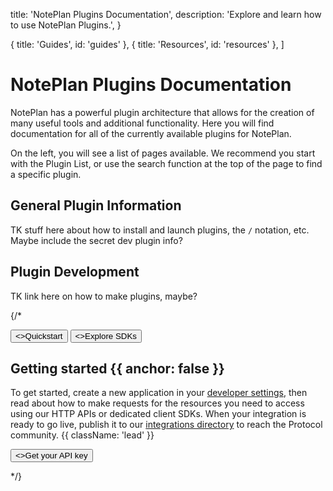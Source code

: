 
  title: 'NotePlan Plugins Documentation',
  description: 'Explore and learn how to use NotePlan Plugins.',
}

  { title: 'Guides', id: 'guides' },
  { title: 'Resources', id: 'resources' },
]

<HeroPattern />

# NotePlan Plugins Documentation

NotePlan has a powerful plugin architecture that allows for the creation of many useful tools and additional functionality. Here you will find documentation for all of the currently available plugins for NotePlan. 

On the left, you will see a list of pages available. We recommend you start with the <Link href="pluginlist">Plugin List</Link>, or use the search function at the top of the page to find a specific plugin. 

## General Plugin Information
TK stuff here about how to install and launch plugins, the `/` notation, etc. 
Maybe include the secret dev plugin info?



## Plugin Development
TK link here on how to make plugins, maybe? 

{/*
<div className="not-prose mb-16 mt-6 flex gap-3">
  <Button href="/quickstart" arrow="right">
    <>Quickstart</>
  </Button>
  <Button href="/sdks" variant="outline">
    <>Explore SDKs</>
  </Button>
</div>

## Getting started {{ anchor: false }}

To get started, create a new application in your [developer settings](#), then read about how to make requests for the resources you need to access using our HTTP APIs or dedicated client SDKs. When your integration is ready to go live, publish it to our [integrations directory](#) to reach the Protocol community. {{ className: 'lead' }}

<div className="not-prose">
  <Button href="/sdks" variant="text" arrow="right">
    <>Get your API key</>
  </Button>
</div>


<Guides />

<Resources />

*/}


